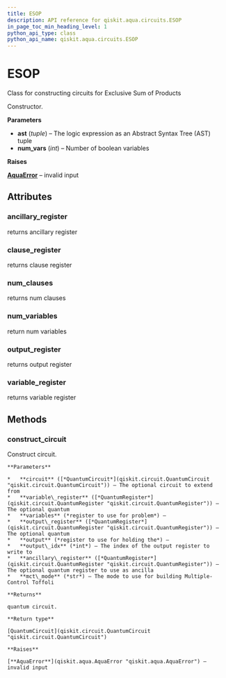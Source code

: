 ```yaml
---
title: ESOP
description: API reference for qiskit.aqua.circuits.ESOP
in_page_toc_min_heading_level: 1
python_api_type: class
python_api_name: qiskit.aqua.circuits.ESOP
---
```


# ESOP

<Class id="qiskit.aqua.circuits.ESOP" isDedicatedPage={true} github="https://github.com/qiskit-community/qiskit-aqua/tree/stable/0.7/qiskit/aqua/circuits/boolean_logical_circuits.py" signature="ESOP(ast, num_vars=None)">
  Class for constructing circuits for Exclusive Sum of Products

  Constructor.

  **Parameters**

  *   **ast** (*tuple*) – The logic expression as an Abstract Syntax Tree (AST) tuple
  *   **num\_vars** (*int*) – Number of boolean variables

  **Raises**

  [**AquaError**](qiskit.aqua.AquaError "qiskit.aqua.AquaError") – invalid input

  ## Attributes

  ### ancillary\_register

  <Attribute id="qiskit.aqua.circuits.ESOP.ancillary_register">
    returns ancillary register
  </Attribute>

  ### clause\_register

  <Attribute id="qiskit.aqua.circuits.ESOP.clause_register">
    returns clause register
  </Attribute>

  ### num\_clauses

  <Attribute id="qiskit.aqua.circuits.ESOP.num_clauses">
    returns num clauses
  </Attribute>

  ### num\_variables

  <Attribute id="qiskit.aqua.circuits.ESOP.num_variables">
    return num variables
  </Attribute>

  ### output\_register

  <Attribute id="qiskit.aqua.circuits.ESOP.output_register">
    returns output register
  </Attribute>

  ### variable\_register

  <Attribute id="qiskit.aqua.circuits.ESOP.variable_register">
    returns variable register
  </Attribute>

  ## Methods

  ### construct\_circuit

  <Function id="qiskit.aqua.circuits.ESOP.construct_circuit" signature="ESOP.construct_circuit(circuit=None, variable_register=None, output_register=None, output_idx=None, ancillary_register=None, mct_mode='basic')">
    Construct circuit.

    **Parameters**

    *   **circuit** ([*QuantumCircuit*](qiskit.circuit.QuantumCircuit "qiskit.circuit.QuantumCircuit")) – The optional circuit to extend from
    *   **variable\_register** ([*QuantumRegister*](qiskit.circuit.QuantumRegister "qiskit.circuit.QuantumRegister")) – The optional quantum
    *   **variables** (*register to use for problem*) –
    *   **output\_register** ([*QuantumRegister*](qiskit.circuit.QuantumRegister "qiskit.circuit.QuantumRegister")) – The optional quantum
    *   **output** (*register to use for holding the*) –
    *   **output\_idx** (*int*) – The index of the output register to write to
    *   **ancillary\_register** ([*QuantumRegister*](qiskit.circuit.QuantumRegister "qiskit.circuit.QuantumRegister")) – The optional quantum register to use as ancilla
    *   **mct\_mode** (*str*) – The mode to use for building Multiple-Control Toffoli

    **Returns**

    quantum circuit.

    **Return type**

    [QuantumCircuit](qiskit.circuit.QuantumCircuit "qiskit.circuit.QuantumCircuit")

    **Raises**

    [**AquaError**](qiskit.aqua.AquaError "qiskit.aqua.AquaError") – invalid input
  </Function>
</Class>

